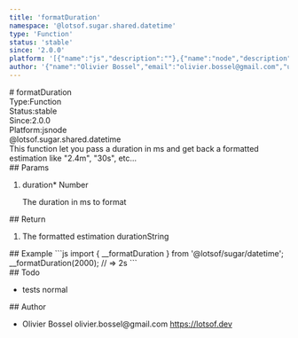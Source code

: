 ```yaml
---
title: 'formatDuration'
namespace: '@lotsof.sugar.shared.datetime'
type: 'Function'
status: 'stable'
since: '2.0.0'
platform: '[{"name":"js","description":""},{"name":"node","description":""}]'
author: '{"name":"Olivier Bossel","email":"olivier.bossel@gmail.com","url":"https://lotsof.dev"}'
---
```

<div class="docmap-mdx">
# formatDuration
<div class="_metas">
<div class="_type"><span class="_type-label">Type:</span><span class="_type-value">Function</span></div>
<div class="_status"><span class="_status-label">Status:</span><span class="_status-value -stable">stable</span></div>
<div class="_since"><span class="_since-label">Since:</span><span class="_since-value">2.0.0</span></div>
<div class="_platform"><span class="_platform-label">Platform:</span><span class="_platform-value -js">js</span><span class="_platform-value -node">node</span></div>
</div>
<div class="_namespace">@lotsof.sugar.shared.datetime</div>
<div class="_description">
This function let you pass a duration in ms and get back a formatted estimation like &quot;2.4m&quot;, &quot;30s&quot;, etc...
</div>
<div class="_params">
## Params
<ol class="_list">
<li class="_item">
<span class="_name">duration<span class="_required">*</span></span><span class="_default"></span> <span class="_type">Number</span>
<p class="_description">The duration in ms to format</p>
</li>
</ol>
</div>
<div class="_return">
## Return
<ol class="_list">
<li class="_item">
<span class="_description">The formatted estimation duration</span><span class="_default"></span><span class="_type">String</span>
</li>
</ol>
</div>
<div class="_examples">
## Example
```js
import { __formatDuration } from '@lotsof/sugar/datetime';
__formatDuration(2000); // => 2s
```
</div>
<div class="_todo">
## Todo
<ul class="_list">
<li class="_item">
<span class="_description">tests</span>
<span class="_priority -normal">normal</span>
</li>
</ul>
</div>
<div class="_author">
## Author
<ul class="_list">
<li class="_item">
<span class="_name">Olivier Bossel</span>
<span class="_email">olivier.bossel@gmail.com</span>
<a href="https://lotsof.dev" target="_blank" class="_url">https://lotsof.dev</a>
</li>
</ul>
</div>
</div>